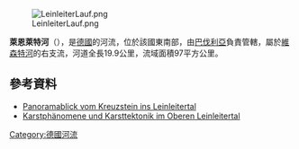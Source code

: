 {{Multiple issues|
{{Expand language|1=de|time=2020-12-10T09:00:18+00:00}}
{{Onesource|time=2020-12-10T09:00:18+00:00}}
}}
{{Coord|49|47|23.8|N|11|12|3.4|E|display=title}}
[[Image:LeinleiterLauf.png|right]]

'''萊恩萊特河'''（{{lang-de|Leinleiter}}），是[[德國|德國]]的河流，位於該國東南部，由[[巴伐利亞|巴伐利亞]]負責管轄，屬於[[維森特河|維森特河]]的右支流，河道全長19.9公里，流域面積97平方公里。

==參考資料==
* [http://www.naturerlebnis-fs.de/fraenkische_schweiz_ausflug/49_kreuzstein.html Panoramablick vom Kreuzstein ins Leinleitertal]
* [http://www.angewandte-geologie.geol.uni-erlangen.de/lein_01.htm Karstphänomene und Karsttektonik im Oberen Leinleitertal]

{{Germany-geo-stub}}
[[Category:德國河流|Category:德國河流]]